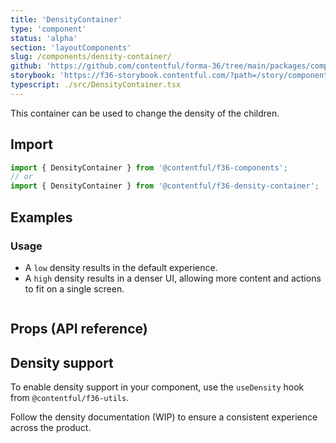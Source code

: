 ```yaml
---
title: 'DensityContainer'
type: 'component'
status: 'alpha'
section: 'layoutComponents'
slug: /components/density-container/
github: 'https://github.com/contentful/forma-36/tree/main/packages/components/density-container'
storybook: 'https://f36-storybook.contentful.com/?path=/story/components-density-container--overview'
typescript: ./src/DensityContainer.tsx
---
```


This container can be used to change the density of the children.

## Import

```jsx static=true
import { DensityContainer } from '@contentful/f36-components';
// or
import { DensityContainer } from '@contentful/f36-density-container';
```

## Examples

### Usage

- A `low` density results in the default experience.
- A `high` density results in a denser UI, allowing more content and actions to fit on a single screen.

```jsx file=./examples/DensityUsage.tsx

```

## Props (API reference)

<PropsTable of="DensityContainer" />

## Density support

To enable density support in your component, use the `useDensity` hook from `@contentful/f36-utils`.

Follow the density documentation (WIP) to ensure a consistent experience across the product.

```jsx file=./examples/DensitySupport.tsx

```
